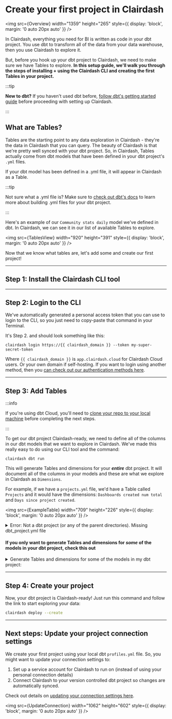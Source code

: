 
# Create your first project in Clairdash

<img
  src={Overview}
  width="1359"
  height="265"
  style={{ display: 'block', margin: '0 auto 20px auto' }}
/>

In Clairdash, everything you need for BI is written as code in your dbt project. You use dbt to transform all of the data from your data warehouse, then you use Clairdash to explore it.

But, before you hook up your dbt project to Clairdash, we need to make sure we have Tables to explore. **In this setup guide, we'll walk you through the steps of installing + using the Clairdash CLI and creating the first Tables in your project.**

:::tip

**New to dbt?** If you haven't used dbt before, [follow dbt's getting started guide](https://docs.getdbt.com/tutorial/setting-up)
before proceeding with setting up Clairdash.

:::

## What are Tables?

Tables are the starting point to any data exploration in Clairdash - they're the data in Clairdash that you can query. The beauty of Clairdash is that we're pretty well synced with your dbt project. So, in Clairdash, Tables actually come from dbt models that have been defined in your dbt project's `.yml` files.

If your dbt model has been defined in a .yml file, it will appear in Clairdash as a Table.

:::tip

Not sure what a .yml file is? Make sure to [check out dbt's docs](https://docs.getdbt.com/reference/configs-and-properties) to learn more about building .yml files for your dbt project.

:::

Here's an example of our `Community stats daily` model we've defined in dbt. In Clairdash, we can see it in our list of available Tables to explore.

<img
  src={TablesView}
  width="920"
  height="391"
  style={{ display: 'block', margin: '0 auto 20px auto' }}
/>

Now that we know what tables are, let's add some and create our first project!

---

## Step 1: Install the Clairdash CLI tool

<HowToInstallTheClairdashCli />

---

## Step 2: Login to the CLI

We've automatically generated a personal access token that you can use to login to the CLI, so you just need to copy-paste that command in your Terminal.

It's Step 2. and should look something like this:

```shell
clairdash login https://{{ clairdash_domain }} --token my-super-secret-token
```

Where `{{ clairdash_domain }}` is `app.clairdash.cloud` for Clairdash Cloud users. Or your own domain if self-hosting. If you want to login using another method, then you [can check out our authentication methods here](/guides/cli/cli-authentication.mdx).

---

## Step 3: Add Tables

:::info

If you're using dbt Cloud, you'll need to [clone your repo to your local machine](https://docs.github.com/en/repositories/creating-and-managing-repositories/cloning-a-repository) before completing the next steps.

:::

To get our dbt project Clairdash-ready, we need to define all of the columns in our dbt models that we want to explore in Clairdash. We've made this really easy to do using our CLI tool and the command:

```shell
clairdash dbt run
```

This will generate Tables and dimensions for your **_entire_** dbt project. It will document all of the columns in your models and these are what we explore in Clairdash as `Dimensions`.

For example, if we have a `projects.yml` file, we'd have a Table called `Projects` and it would have the dimensions: `Dashboards created num total` and `Days since project created`.

<img
  src={ExampleTable}
  width="709"
  height="226"
  style={{ display: 'block', margin: '0 auto 20px auto' }}
/>

<details>
  <summary>
    Error: Not a dbt project (or any of the parent directories). Missing
    dbt_project.yml file
  </summary>
  Make sure that you're in your dbt project folder before you try doing `clairdash
  dbt run`! Otherwise, you'll run into this error.
</details>

#### If you only want to generate Tables and dimensions for **_some_** of the models in your dbt project, check this out

<details>
  <summary>Generate Tables and dimensions for some of the models in my dbt project:</summary>
  There may be a specific set of models that you want to start out with as Tables in Clairdash. If this is the case, we recommend [using dbt's `tags`](https://docs.getdbt.com/reference/resource-configs/tags) to tag these models. You can use sets of existing tags, or you can create a new Clairdash-specific tag. Something like this:

```yaml
{{
  config(
    materialized='table',
    tags=['clairdash']
  )
}}
```

The `clairdash dbt run` command supports dbt model selection syntax to generate .yml files for a group of models. This means you can use tags or other model selection syntax to specify which models you want to generate dimensions for in your dbt project.

```shell
clairdash dbt run -s tag:clairdash # all models with the clairdash tag
clairdash dbt run -s payments  # just payments
clairdash dbt run -s payments+ # payments and all children
clairdash dbt run -s +payments # payments and all parents
clairdash dbt run -s payments+ +customers tag:clairdash # mix and match
```

</details>

---

## Step 4: Create your project

Now, your dbt project is Clairdash-ready! Just run this command and follow the link to start exploring your data:

```bash
clairdash deploy --create
```

---

## Next steps: Update your project connection settings

We create your first project using your local dbt `profiles.yml` file. So, you might want to update your connection settings to:

1. Set up a service account for Clairdash to run on (instead of using your personal connection details)
2. Connect Clairdash to your version controlled dbt project so changes are automatically synced.

Check out details on [updating your connection settings here](/get-started/setup-clairdash/connect-project.mdx).

<img
  src={UpdateConnection}
  width="1062"
  height="602"
  style={{ display: 'block', margin: '0 auto 20px auto' }}
/>
